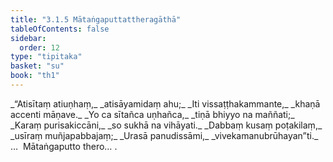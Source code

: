 ```yaml
---
title: "3.1.5 Mātaṅgaputtattheragāthā"
tableOfContents: false
sidebar:
  order: 12
type: "tipitaka"
basket: "su"
book: "th1"
---
```



<DynamicBreadcrumb />

<Division number="231" book="th1" bookNo="19" page="264">

<Paragraph number="450" type="verses" book="th1">
_“Atisītaṃ atiuṇhaṃ,_  
_atisāyamidaṃ ahu;_  
_Iti vissaṭṭhakammante,_  
_khaṇā accenti māṇave._  

</Paragraph>

</Division>
<Division number="232" book="th1" bookNo="19" page="264">

<Paragraph number="451" type="verses" book="th1">
_Yo ca sītañca uṇhañca,_  
_tiṇā bhiyyo na maññati;_  
_Karaṃ purisakiccāni,_  
_so sukhā na vihāyati._  

</Paragraph>

</Division>
<Division number="233" book="th1" bookNo="19" page="264">

<Paragraph number="452" type="verses" book="th1">
_Dabbaṃ kusaṃ poṭakilaṃ,_  
_usīraṃ muñjapabbajaṃ;_  
_Urasā panudissāmi,_  
_vivekamanubrūhayan”ti._  


</Paragraph>
</Division>

<Paragraph number="453" type="center" book="th1">
…  Mātaṅgaputto thero… .
</Paragraph>